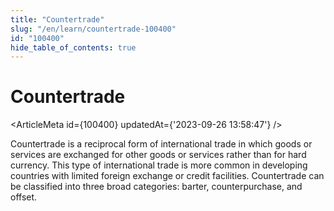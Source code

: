 ```yaml
---
title: "Countertrade"
slug: "/en/learn/countertrade-100400"
id: "100400"
hide_table_of_contents: true
---
```



# Countertrade

<ArticleMeta id={100400} updatedAt={'2023-09-26 13:58:47'} />
<div className='border-solid border-b border-t-0 my-4 border-[var(--ifm-color-gray-300)]' />

Countertrade is a reciprocal form of international trade in which goods or services are exchanged for other goods or services rather than for hard currency. This type of international trade is more common in developing countries with limited foreign exchange or credit facilities. Countertrade can be classified into three broad categories: barter, counterpurchase, and offset.
